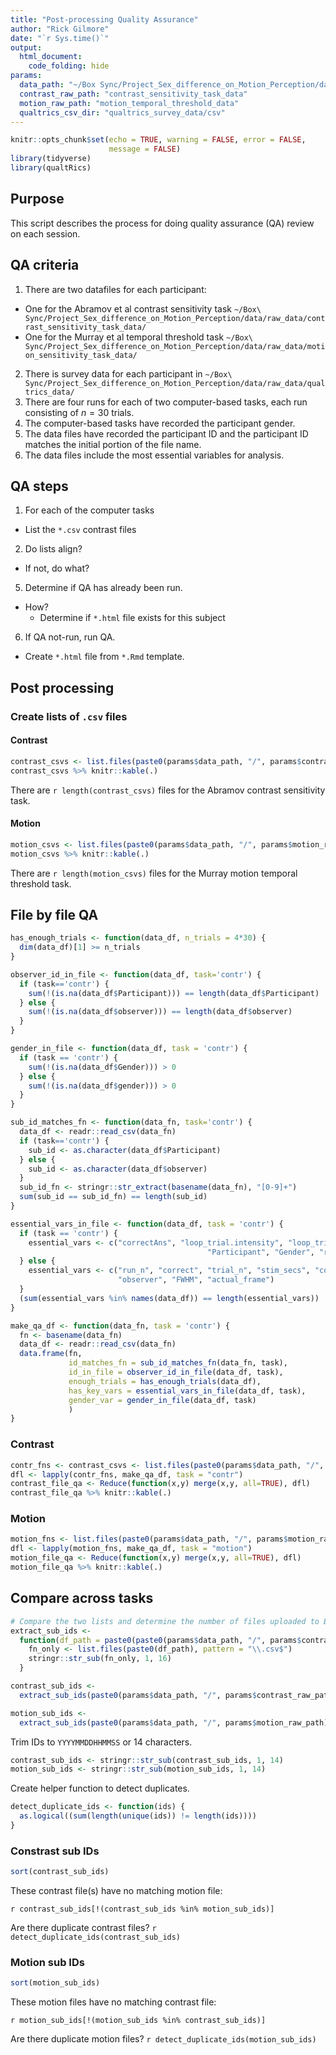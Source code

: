 ```yaml
---
title: "Post-processing Quality Assurance"
author: "Rick Gilmore"
date: "`r Sys.time()`"
output: 
  html_document:
    code_folding: hide
params:
  data_path: "~/Box Sync/Project_Sex_difference_on_Motion_Perception/data/raw_data"
  contrast_raw_path: "contrast_sensitivity_task_data"
  motion_raw_path: "motion_temporal_threshold_data"
  qualtrics_csv_dir: "qualtrics_survey_data/csv"
---
```


```r
knitr::opts_chunk$set(echo = TRUE, warning = FALSE, error = FALSE,
                      message = FALSE)
library(tidyverse)
library(qualtRics)
```

## Purpose

This script describes the process for doing quality assurance (QA) review on each session.

## QA criteria

1. There are two datafiles for each participant:
  - One for the Abramov et al contrast sensitivity task `~/Box\ Sync/Project_Sex_difference_on_Motion_Perception/data/raw_data/contrast_sensitivity_task_data/`
  - One for the Murray et al temporal threshold task `~/Box\ Sync/Project_Sex_difference_on_Motion_Perception/data/raw_data/motion_sensitivity_task_data/`
2. There is survey data for each participant in `~/Box\ Sync/Project_Sex_difference_on_Motion_Perception/data/raw_data/qualtrics_data/`
3. There are four runs for each of two computer-based tasks, each run consisting of $n=30$ trials.
4. The computer-based tasks have recorded the participant gender.
6. The data files have recorded the participant ID and the participant ID matches the initial portion of the file name.
7. The data files include the most essential variables for analysis.

## QA steps

1. For each of the computer tasks
  - List the `*.csv` contrast files
2. Do lists align?
  - If not, do what?
5. Determine if QA has already been run.
  - How?
    - Determine if `*.html` file exists for this subject
6. If QA not-run, run QA.
  - Create `*.html` file from `*.Rmd` template.

## Post processing

### Create lists of `.csv` files

#### Contrast

```r
contrast_csvs <- list.files(paste0(params$data_path, "/", params$contrast_raw_path), pattern = "\\.csv$")
contrast_csvs %>% knitr::kable(.)
```

There are `r length(contrast_csvs)` files for the Abramov contrast sensitivity task.

#### Motion

```r
motion_csvs <- list.files(paste0(params$data_path, "/", params$motion_raw_path), pattern = "\\.csv$")
motion_csvs %>% knitr::kable(.)
```

There are `r length(motion_csvs)` files for the Murray motion temporal threshold task.

## File by file QA

```r
has_enough_trials <- function(data_df, n_trials = 4*30) {
  dim(data_df)[1] >= n_trials
}

observer_id_in_file <- function(data_df, task='contr') {
  if (task=='contr') {
    sum(!(is.na(data_df$Participant))) == length(data_df$Participant)
  } else {
    sum(!(is.na(data_df$observer))) == length(data_df$observer)
  }
}

gender_in_file <- function(data_df, task = 'contr') {
  if (task == 'contr') {
    sum(!(is.na(data_df$Gender))) > 0    
  } else {
    sum(!(is.na(data_df$gender))) > 0 
  }
}

sub_id_matches_fn <- function(data_fn, task='contr') {
  data_df <- readr::read_csv(data_fn)
  if (task=='contr') {
    sub_id <- as.character(data_df$Participant)
  } else {
    sub_id <- as.character(data_df$observer)
  }
  sub_id_fn <- stringr::str_extract(basename(data_fn), "[0-9]+")
  sum(sub_id == sub_id_fn) == length(sub_id)
} 

essential_vars_in_file <- function(data_df, task = 'contr') {
  if (task == 'contr') {
    essential_vars <- c("correctAns", "loop_trial.intensity", "loop_trial.thisN",
                                            "Participant", "Gender", "resp.rt")
  } else {
    essential_vars <- c("run_n", "correct", "trial_n", "stim_secs", "correct", "rt",
                        "observer", "FWHM", "actual_frame")
  }
  (sum(essential_vars %in% names(data_df)) == length(essential_vars))
}

make_qa_df <- function(data_fn, task = 'contr') {
  fn <- basename(data_fn)
  data_df <- readr::read_csv(data_fn)
  data.frame(fn,
             id_matches_fn = sub_id_matches_fn(data_fn, task),
             id_in_file = observer_id_in_file(data_df, task),
             enough_trials = has_enough_trials(data_df),
             has_key_vars = essential_vars_in_file(data_df, task),
             gender_var = gender_in_file(data_df, task)
             )
}
```

### Contrast

```r
contr_fns <- contrast_csvs <- list.files(paste0(params$data_path, "/", params$contrast_raw_path), pattern = "\\.csv$", full.names = TRUE)
dfl <- lapply(contr_fns, make_qa_df, task = "contr")
contrast_file_qa <- Reduce(function(x,y) merge(x,y, all=TRUE), dfl)
contrast_file_qa %>% knitr::kable(.)
```

### Motion

```r
motion_fns <- list.files(paste0(params$data_path, "/", params$motion_raw_path), pattern = "\\.csv$", full.names = TRUE)
dfl <- lapply(motion_fns, make_qa_df, task = "motion")
motion_file_qa <- Reduce(function(x,y) merge(x,y, all=TRUE), dfl)
motion_file_qa %>% knitr::kable(.)
```

## Compare across tasks

```r
# Compare the two lists and determine the number of files uploaded to Box for each task.
extract_sub_ids <-
  function(df_path = paste0(paste0(params$data_path, "/", params$contrast_raw_path))) {
    fn_only <- list.files(paste0(df_path), pattern = "\\.csv$")
    stringr::str_sub(fn_only, 1, 16)
  }

contrast_sub_ids <-
  extract_sub_ids(paste0(params$data_path, "/", params$contrast_raw_path))

motion_sub_ids <-
  extract_sub_ids(paste0(params$data_path, "/", params$motion_raw_path))
```

Trim IDs to `YYYYMMDDHHMMSS` or 14 characters.

```r
contrast_sub_ids <- stringr::str_sub(contrast_sub_ids, 1, 14)
motion_sub_ids <- stringr::str_sub(motion_sub_ids, 1, 14)
```

Create helper function to detect duplicates.

```r
detect_duplicate_ids <- function(ids) {
  as.logical((sum(length(unique(ids)) != length(ids))))
}
```

### Constrast sub IDs

```r
sort(contrast_sub_ids)
```

These contrast file(s) have no matching motion file:

`r contrast_sub_ids[!(contrast_sub_ids %in% motion_sub_ids)]`

Are there duplicate contrast files? `r detect_duplicate_ids(contrast_sub_ids)`

### Motion sub IDs

```r
sort(motion_sub_ids)
```

These motion files have no matching contrast file:

`r motion_sub_ids[!(motion_sub_ids %in% contrast_sub_ids)]`

Are there duplicate motion files? `r detect_duplicate_ids(motion_sub_ids)`
